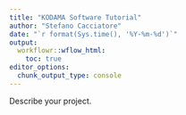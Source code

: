 ---
title: "KODAMA Software Tutorial"
author: "Stefano Cacciatore"
date: "`r format(Sys.time(), '%Y-%m-%d')`"
output:
  workflowr::wflow_html:
    toc: true
editor_options:
  chunk_output_type: console
---

Describe your project.
